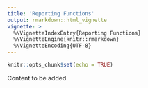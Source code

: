```yaml
---
title: 'Reporting Functions'
output: rmarkdown::html_vignette
vignette: >
  %\VignetteIndexEntry{Reporting Functions}
  %\VignetteEngine{knitr::rmarkdown}
  %\VignetteEncoding{UTF-8}
---
```


```r
knitr::opts_chunk$set(echo = TRUE)
```

Content to be added
